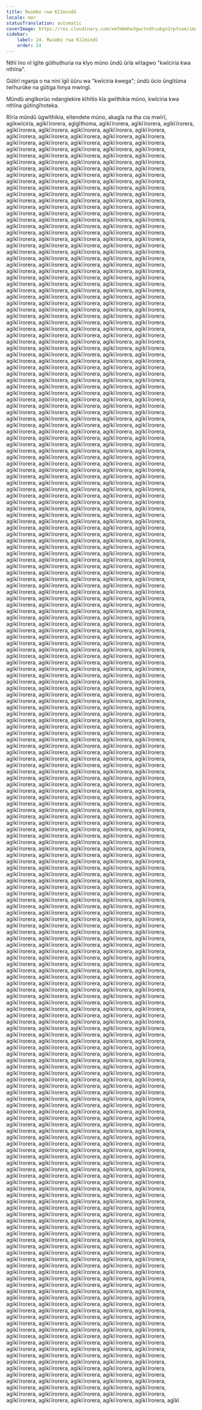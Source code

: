 ```yaml
---
title: Rwimbo rwa Kĩĩmindũ
locale: mer
statusTranslation: automatic
coverImage: https://res.cloudinary.com/xmfm6mhw3gwctndtcubgx2rptnae/image/upload/v1740468922/small_cover_tratado_de_psicologia_revolucionaria_a4c0dca4e0.webp
sidebar:
    label: 24. Rwimbo rwa Kĩĩmindũ
    order: 24
---
```

Nthĩ ĩno nĩ ĩgĩte gũthuthuria na kĩyo mũno ũndũ ũrĩa wĩtagwo "kwĩciria kwa nthĩna".

Gũtirĩ nganja o na nini ĩgiĩ ũũru wa "kwĩciria kwega"; ũndũ ũcio ũngĩtũma twĩhurũke na gũtiga hinya mwingĩ.

Mũndũ angĩkorũo ndangĩekire kĩhĩtĩo kĩa gwĩthikia mũno, kwĩciria kwa nthĩna gũtingĩhoteka.

Rĩrĩa mũndũ ũgwĩthikia, eĩtendete mũno, akagĩa na tha cia mwĩrĩ, agĩkwĩciria, agĩkĩĩrorera, agĩgĩthoma, agĩkĩĩrorera, agĩkĩĩrorera, agĩkĩĩrorera, agĩkĩĩrorera, agĩkĩĩrorera, agĩkĩĩrorera, agĩkĩĩrorera, agĩkĩĩrorera, agĩkĩĩrorera, agĩkĩĩrorera, agĩkĩĩrorera, agĩkĩĩrorera, agĩkĩĩrorera, agĩkĩĩrorera, agĩkĩĩrorera, agĩkĩĩrorera, agĩkĩĩrorera, agĩkĩĩrorera, agĩkĩĩrorera, agĩkĩĩrorera, agĩkĩĩrorera, agĩkĩĩrorera, agĩkĩĩrorera, agĩkĩĩrorera, agĩkĩĩrorera, agĩkĩĩrorera, agĩkĩĩrorera, agĩkĩĩrorera, agĩkĩĩrorera, agĩkĩĩrorera, agĩkĩĩrorera, agĩkĩĩrorera, agĩkĩĩrorera, agĩkĩĩrorera, agĩkĩĩrorera, agĩkĩĩrorera, agĩkĩĩrorera, agĩkĩĩrorera, agĩkĩĩrorera, agĩkĩĩrorera, agĩkĩĩrorera, agĩkĩĩrorera, agĩkĩĩrorera, agĩkĩĩrorera, agĩkĩĩrorera, agĩkĩĩrorera, agĩkĩĩrorera, agĩkĩĩrorera, agĩkĩĩrorera, agĩkĩĩrorera, agĩkĩĩrorera, agĩkĩĩrorera, agĩkĩĩrorera, agĩkĩĩrorera, agĩkĩĩrorera, agĩkĩĩrorera, agĩkĩĩrorera, agĩkĩĩrorera, agĩkĩĩrorera, agĩkĩĩrorera, agĩkĩĩrorera, agĩkĩĩrorera, agĩkĩĩrorera, agĩkĩĩrorera, agĩkĩĩrorera, agĩkĩĩrorera, agĩkĩĩrorera, agĩkĩĩrorera, agĩkĩĩrorera, agĩkĩĩrorera, agĩkĩĩrorera, agĩkĩĩrorera, agĩkĩĩrorera, agĩkĩĩrorera, agĩkĩĩrorera, agĩkĩĩrorera, agĩkĩĩrorera, agĩkĩĩrorera, agĩkĩĩrorera, agĩkĩĩrorera, agĩkĩĩrorera, agĩkĩĩrorera, agĩkĩĩrorera, agĩkĩĩrorera, agĩkĩĩrorera, agĩkĩĩrorera, agĩkĩĩrorera, agĩkĩĩrorera, agĩkĩĩrorera, agĩkĩĩrorera, agĩkĩĩrorera, agĩkĩĩrorera, agĩkĩĩrorera, agĩkĩĩrorera, agĩkĩĩrorera, agĩkĩĩrorera, agĩkĩĩrorera, agĩkĩĩrorera, agĩkĩĩrorera, agĩkĩĩrorera, agĩkĩĩrorera, agĩkĩĩrorera, agĩkĩĩrorera, agĩkĩĩrorera, agĩkĩĩrorera, agĩkĩĩrorera, agĩkĩĩrorera, agĩkĩĩrorera, agĩkĩĩrorera, agĩkĩĩrorera, agĩkĩĩrorera, agĩkĩĩrorera, agĩkĩĩrorera, agĩkĩĩrorera, agĩkĩĩrorera, agĩkĩĩrorera, agĩkĩĩrorera, agĩkĩĩrorera, agĩkĩĩrorera, agĩkĩĩrorera, agĩkĩĩrorera, agĩkĩĩrorera, agĩkĩĩrorera, agĩkĩĩrorera, agĩkĩĩrorera, agĩkĩĩrorera, agĩkĩĩrorera, agĩkĩĩrorera, agĩkĩĩrorera, agĩkĩĩrorera, agĩkĩĩrorera, agĩkĩĩrorera, agĩkĩĩrorera, agĩkĩĩrorera, agĩkĩĩrorera, agĩkĩĩrorera, agĩkĩĩrorera, agĩkĩĩrorera, agĩkĩĩrorera, agĩkĩĩrorera, agĩkĩĩrorera, agĩkĩĩrorera, agĩkĩĩrorera, agĩkĩĩrorera, agĩkĩĩrorera, agĩkĩĩrorera, agĩkĩĩrorera, agĩkĩĩrorera, agĩkĩĩrorera, agĩkĩĩrorera, agĩkĩĩrorera, agĩkĩĩrorera, agĩkĩĩrorera, agĩkĩĩrorera, agĩkĩĩrorera, agĩkĩĩrorera, agĩkĩĩrorera, agĩkĩĩrorera, agĩkĩĩrorera, agĩkĩĩrorera, agĩkĩĩrorera, agĩkĩĩrorera, agĩkĩĩrorera, agĩkĩĩrorera, agĩkĩĩrorera, agĩkĩĩrorera, agĩkĩĩrorera, agĩkĩĩrorera, agĩkĩĩrorera, agĩkĩĩrorera, agĩkĩĩrorera, agĩkĩĩrorera, agĩkĩĩrorera, agĩkĩĩrorera, agĩkĩĩrorera, agĩkĩĩrorera, agĩkĩĩrorera, agĩkĩĩrorera, agĩkĩĩrorera, agĩkĩĩrorera, agĩkĩĩrorera, agĩkĩĩrorera, agĩkĩĩrorera, agĩkĩĩrorera, agĩkĩĩrorera, agĩkĩĩrorera, agĩkĩĩrorera, agĩkĩĩrorera, agĩkĩĩrorera, agĩkĩĩrorera, agĩkĩĩrorera, agĩkĩĩrorera, agĩkĩĩrorera, agĩkĩĩrorera, agĩkĩĩrorera, agĩkĩĩrorera, agĩkĩĩrorera, agĩkĩĩrorera, agĩkĩĩrorera, agĩkĩĩrorera, agĩkĩĩrorera, agĩkĩĩrorera, agĩkĩĩrorera, agĩkĩĩrorera, agĩkĩĩrorera, agĩkĩĩrorera, agĩkĩĩrorera, agĩkĩĩrorera, agĩkĩĩrorera, agĩkĩĩrorera, agĩkĩĩrorera, agĩkĩĩrorera, agĩkĩĩrorera, agĩkĩĩrorera, agĩkĩĩrorera, agĩkĩĩrorera, agĩkĩĩrorera, agĩkĩĩrorera, agĩkĩĩrorera, agĩkĩĩrorera, agĩkĩĩrorera, agĩkĩĩrorera, agĩkĩĩrorera, agĩkĩĩrorera, agĩkĩĩrorera, agĩkĩĩrorera, agĩkĩĩrorera, agĩkĩĩrorera, agĩkĩĩrorera, agĩkĩĩrorera, agĩkĩĩrorera, agĩkĩĩrorera, agĩkĩĩrorera, agĩkĩĩrorera, agĩkĩĩrorera, agĩkĩĩrorera, agĩkĩĩrorera, agĩkĩĩrorera, agĩkĩĩrorera, agĩkĩĩrorera, agĩkĩĩrorera, agĩkĩĩrorera, agĩkĩĩrorera, agĩkĩĩrorera, agĩkĩĩrorera, agĩkĩĩrorera, agĩkĩĩrorera, agĩkĩĩrorera, agĩkĩĩrorera, agĩkĩĩrorera, agĩkĩĩrorera, agĩkĩĩrorera, agĩkĩĩrorera, agĩkĩĩrorera, agĩkĩĩrorera, agĩkĩĩrorera, agĩkĩĩrorera, agĩkĩĩrorera, agĩkĩĩrorera, agĩkĩĩrorera, agĩkĩĩrorera, agĩkĩĩrorera, agĩkĩĩrorera, agĩkĩĩrorera, agĩkĩĩrorera, agĩkĩĩrorera, agĩkĩĩrorera, agĩkĩĩrorera, agĩkĩĩrorera, agĩkĩĩrorera, agĩkĩĩrorera, agĩkĩĩrorera, agĩkĩĩrorera, agĩkĩĩrorera, agĩkĩĩrorera, agĩkĩĩrorera, agĩkĩĩrorera, agĩkĩĩrorera, agĩkĩĩrorera, agĩkĩĩrorera, agĩkĩĩrorera, agĩkĩĩrorera, agĩkĩĩrorera, agĩkĩĩrorera, agĩkĩĩrorera, agĩkĩĩrorera, agĩkĩĩrorera, agĩkĩĩrorera, agĩkĩĩrorera, agĩkĩĩrorera, agĩkĩĩrorera, agĩkĩĩrorera, agĩkĩĩrorera, agĩkĩĩrorera, agĩkĩĩrorera, agĩkĩĩrorera, agĩkĩĩrorera, agĩkĩĩrorera, agĩkĩĩrorera, agĩkĩĩrorera, agĩkĩĩrorera, agĩkĩĩrorera, agĩkĩĩrorera, agĩkĩĩrorera, agĩkĩĩrorera, agĩkĩĩrorera, agĩkĩĩrorera, agĩkĩĩrorera, agĩkĩĩrorera, agĩkĩĩrorera, agĩkĩĩrorera, agĩkĩĩrorera, agĩkĩĩrorera, agĩkĩĩrorera, agĩkĩĩrorera, agĩkĩĩrorera, agĩkĩĩrorera, agĩkĩĩrorera, agĩkĩĩrorera, agĩkĩĩrorera, agĩkĩĩrorera, agĩkĩĩrorera, agĩkĩĩrorera, agĩkĩĩrorera, agĩkĩĩrorera, agĩkĩĩrorera, agĩkĩĩrorera, agĩkĩĩrorera, agĩkĩĩrorera, agĩkĩĩrorera, agĩkĩĩrorera, agĩkĩĩrorera, agĩkĩĩrorera, agĩkĩĩrorera, agĩkĩĩrorera, agĩkĩĩrorera, agĩkĩĩrorera, agĩkĩĩrorera, agĩkĩĩrorera, agĩkĩĩrorera, agĩkĩĩrorera, agĩkĩĩrorera, agĩkĩĩrorera, agĩkĩĩrorera, agĩkĩĩrorera, agĩkĩĩrorera, agĩkĩĩrorera, agĩkĩĩrorera, agĩkĩĩrorera, agĩkĩĩrorera, agĩkĩĩrorera, agĩkĩĩrorera, agĩkĩĩrorera, agĩkĩĩrorera, agĩkĩĩrorera, agĩkĩĩrorera, agĩkĩĩrorera, agĩkĩĩrorera, agĩkĩĩrorera, agĩkĩĩrorera, agĩkĩĩrorera, agĩkĩĩrorera, agĩkĩĩrorera, agĩkĩĩrorera, agĩkĩĩrorera, agĩkĩĩrorera, agĩkĩĩrorera, agĩkĩĩrorera, agĩkĩĩrorera, agĩkĩĩrorera, agĩkĩĩrorera, agĩkĩĩrorera, agĩkĩĩrorera, agĩkĩĩrorera, agĩkĩĩrorera, agĩkĩĩrorera, agĩkĩĩrorera, agĩkĩĩrorera, agĩkĩĩrorera, agĩkĩĩrorera, agĩkĩĩrorera, agĩkĩĩrorera, agĩkĩĩrorera, agĩkĩĩrorera, agĩkĩĩrorera, agĩkĩĩrorera, agĩkĩĩrorera, agĩkĩĩrorera, agĩkĩĩrorera, agĩkĩĩrorera, agĩkĩĩrorera, agĩkĩĩrorera, agĩkĩĩrorera, agĩkĩĩrorera, agĩkĩĩrorera, agĩkĩĩrorera, agĩkĩĩrorera, agĩkĩĩrorera, agĩkĩĩrorera, agĩkĩĩrorera, agĩkĩĩrorera, agĩkĩĩrorera, agĩkĩĩrorera, agĩkĩĩrorera, agĩkĩĩrorera, agĩkĩĩrorera, agĩkĩĩrorera, agĩkĩĩrorera, agĩkĩĩrorera, agĩkĩĩrorera, agĩkĩĩrorera, agĩkĩĩrorera, agĩkĩĩrorera, agĩkĩĩrorera, agĩkĩĩrorera, agĩkĩĩrorera, agĩkĩĩrorera, agĩkĩĩrorera, agĩkĩĩrorera, agĩkĩĩrorera, agĩkĩĩrorera, agĩkĩĩrorera, agĩkĩĩrorera, agĩkĩĩrorera, agĩkĩĩrorera, agĩkĩĩrorera, agĩkĩĩrorera, agĩkĩĩrorera, agĩkĩĩrorera, agĩkĩĩrorera, agĩkĩĩrorera, agĩkĩĩrorera, agĩkĩĩrorera, agĩkĩĩrorera, agĩkĩĩrorera, agĩkĩĩrorera, agĩkĩĩrorera, agĩkĩĩrorera, agĩkĩĩrorera, agĩkĩĩrorera, agĩkĩĩrorera, agĩkĩĩrorera, agĩkĩĩrorera, agĩkĩĩrorera, agĩkĩĩrorera, agĩkĩĩrorera, agĩkĩĩrorera, agĩkĩĩrorera, agĩkĩĩrorera, agĩkĩĩrorera, agĩkĩĩrorera, agĩkĩĩrorera, agĩkĩĩrorera, agĩkĩĩrorera, agĩkĩĩrorera, agĩkĩĩrorera, agĩkĩĩrorera, agĩkĩĩrorera, agĩkĩĩrorera, agĩkĩĩrorera, agĩkĩĩrorera, agĩkĩĩrorera, agĩkĩĩrorera, agĩkĩĩrorera, agĩkĩĩrorera, agĩkĩĩrorera, agĩkĩĩrorera, agĩkĩĩrorera, agĩkĩĩrorera, agĩkĩĩrorera, agĩkĩĩrorera, agĩkĩĩrorera, agĩkĩĩrorera, agĩkĩĩrorera, agĩkĩĩrorera, agĩkĩĩrorera, agĩkĩĩrorera, agĩkĩĩrorera, agĩkĩĩrorera, agĩkĩĩrorera, agĩkĩĩrorera, agĩkĩĩrorera, agĩkĩĩrorera, agĩkĩĩrorera, agĩkĩĩrorera, agĩkĩĩrorera, agĩkĩĩrorera, agĩkĩĩrorera, agĩkĩĩrorera, agĩkĩĩrorera, agĩkĩĩrorera, agĩkĩĩrorera, agĩkĩĩrorera, agĩkĩĩrorera, agĩkĩĩrorera, agĩkĩĩrorera, agĩkĩĩrorera, agĩkĩĩrorera, agĩkĩĩrorera, agĩkĩĩrorera, agĩkĩĩrorera, agĩkĩĩrorera, agĩkĩĩrorera, agĩkĩĩrorera, agĩkĩĩrorera, agĩkĩĩrorera, agĩkĩĩrorera, agĩkĩĩrorera, agĩkĩĩrorera, agĩkĩĩrorera, agĩkĩĩrorera, agĩkĩĩrorera, agĩkĩĩrorera, agĩkĩĩrorera, agĩkĩĩrorera, agĩkĩĩrorera, agĩkĩĩrorera, agĩkĩĩrorera, agĩkĩĩrorera, agĩkĩĩrorera, agĩkĩĩrorera, agĩkĩĩrorera, agĩkĩĩrorera, agĩkĩĩrorera, agĩkĩĩrorera, agĩkĩĩrorera, agĩkĩĩrorera, agĩkĩĩrorera, agĩkĩĩrorera, agĩkĩĩrorera, agĩkĩĩrorera, agĩkĩĩrorera, agĩkĩĩrorera, agĩkĩĩrorera, agĩkĩĩrorera, agĩkĩĩrorera, agĩkĩĩrorera, agĩkĩĩrorera, agĩkĩĩrorera, agĩkĩĩrorera, agĩkĩĩrorera, agĩkĩĩrorera, agĩkĩĩrorera, agĩkĩĩrorera, agĩkĩĩrorera, agĩkĩĩrorera, agĩkĩĩrorera, agĩkĩĩrorera, agĩkĩĩrorera, agĩkĩĩrorera, agĩkĩĩrorera, agĩkĩĩrorera, agĩkĩĩrorera, agĩkĩĩrorera, agĩkĩĩrorera, agĩkĩĩrorera, agĩkĩĩrorera, agĩkĩĩrorera, agĩkĩĩrorera, agĩkĩĩrorera, agĩkĩĩrorera, agĩkĩĩrorera, agĩkĩĩrorera, agĩkĩĩrorera, agĩkĩĩrorera, agĩkĩĩrorera, agĩkĩĩrorera, agĩkĩĩrorera, agĩkĩĩrorera, agĩkĩĩrorera, agĩkĩĩrorera, agĩkĩĩrorera, agĩkĩĩrorera, agĩkĩĩrorera, agĩkĩĩrorera, agĩkĩĩrorera, agĩkĩĩrorera, agĩkĩĩrorera, agĩkĩĩrorera, agĩkĩĩrorera, agĩkĩĩrorera, agĩkĩĩrorera, agĩkĩĩrorera, agĩkĩĩrorera, agĩkĩĩrorera, agĩkĩĩrorera, agĩkĩĩrorera, agĩkĩĩrorera, agĩkĩĩrorera, agĩkĩĩrorera, agĩkĩĩrorera, agĩkĩĩrorera, agĩkĩĩrorera, agĩkĩĩrorera, agĩkĩĩrorera, agĩkĩĩrorera, agĩkĩĩrorera, agĩkĩĩrorera, agĩkĩĩrorera, agĩkĩĩrorera, agĩkĩĩrorera, agĩkĩĩrorera, agĩkĩĩrorera, agĩkĩĩrorera, agĩkĩĩrorera, agĩkĩĩrorera, agĩkĩĩrorera, agĩkĩĩrorera, agĩkĩĩrorera, agĩkĩĩrorera, agĩkĩĩrorera, agĩkĩĩrorera, agĩkĩĩrorera, agĩkĩĩrorera, agĩkĩĩrorera, agĩkĩĩrorera, agĩkĩĩrorera, agĩkĩĩrorera, agĩkĩĩrorera, agĩkĩĩrorera, agĩkĩĩrorera, agĩkĩĩrorera, agĩkĩĩrorera, agĩkĩĩrorera, agĩkĩĩrorera, agĩkĩĩrorera, agĩkĩĩrorera, agĩkĩĩrorera, agĩkĩĩrorera, agĩkĩĩrorera, agĩkĩĩrorera, agĩkĩĩrorera, agĩkĩĩrorera, agĩkĩĩrorera, agĩkĩĩrorera, agĩkĩĩrorera, agĩkĩĩrorera, agĩkĩĩrorera, agĩkĩĩrorera, agĩkĩĩrorera, agĩkĩĩrorera, agĩkĩĩrorera, agĩkĩĩrorera, agĩkĩĩrorera, agĩkĩĩrorera, agĩkĩĩrorera, agĩkĩĩrorera, agĩkĩĩrorera, agĩkĩĩrorera, agĩkĩĩrorera, agĩkĩĩrorera, agĩkĩĩrorera, agĩkĩĩrorera, agĩkĩĩrorera, agĩkĩĩrorera, agĩkĩĩrorera, agĩkĩĩrorera, agĩkĩĩrorera, agĩkĩĩrorera, agĩkĩĩrorera, agĩkĩĩrorera, agĩkĩĩrorera, agĩkĩĩrorera, agĩkĩĩrorera, agĩkĩĩrorera, agĩkĩĩrorera, agĩkĩĩrorera, agĩkĩĩrorera, agĩkĩĩrorera, agĩkĩĩrorera, agĩkĩĩrorera, agĩkĩĩrorera, agĩkĩĩrorera, agĩkĩĩrorera, agĩkĩĩrorera, agĩkĩĩrorera, agĩkĩĩrorera, agĩkĩĩrorera, agĩkĩĩrorera, agĩkĩĩrorera, agĩkĩĩrorera, agĩkĩĩrorera, agĩkĩĩrorera, agĩkĩĩrorera, agĩkĩĩrorera, agĩkĩĩrorera, agĩkĩĩrorera, agĩkĩĩrorera, agĩkĩĩrorera, agĩkĩĩrorera, agĩkĩĩrorera, agĩkĩĩrorera, agĩkĩĩrorera, agĩkĩĩrorera, agĩkĩĩrorera, agĩkĩĩrorera, agĩkĩĩrorera, agĩkĩĩrorera, agĩkĩĩrorera, agĩkĩĩrorera, agĩkĩĩrorera, agĩkĩĩrorera, agĩkĩĩrorera, agĩkĩĩrorera, agĩkĩĩrorera, agĩkĩĩrorera, agĩkĩĩrorera, agĩkĩĩrorera, agĩkĩĩrorera, agĩkĩĩrorera, agĩkĩĩrorera, agĩkĩĩrorera, agĩkĩĩrorera, agĩkĩĩrorera, agĩkĩĩrorera, agĩkĩĩrorera, agĩkĩĩrorera, agĩkĩĩrorera, agĩkĩĩrorera, agĩkĩĩrorera, agĩkĩĩrorera, agĩkĩĩrorera, agĩkĩĩrorera, agĩkĩĩrorera, agĩkĩĩrorera, agĩkĩĩrorera, agĩkĩĩrorera, agĩkĩĩrorera, agĩkĩĩrorera, agĩkĩĩrorera, agĩkĩĩrorera, agĩkĩĩrorera, agĩkĩĩrorera, agĩkĩĩrorera, agĩkĩĩrorera, agĩkĩĩrorera, agĩkĩĩrorera, agĩkĩĩrorera, agĩkĩĩrorera, agĩkĩĩrorera, agĩkĩĩrorera, agĩkĩĩrorera, agĩkĩĩrorera, agĩkĩĩrorera, agĩkĩĩrorera, agĩkĩĩrorera, agĩkĩĩrorera, agĩkĩĩrorera, agĩkĩĩrorera, agĩkĩĩrorera, agĩkĩĩrorera, agĩkĩĩrorera, agĩkĩĩrorera, agĩkĩĩrorera, agĩkĩĩrorera, agĩkĩĩrorera, agĩkĩĩrorera, agĩkĩĩrorera, agĩkĩĩrorera, agĩkĩĩrorera, agĩkĩĩrorera, agĩkĩĩrorera, agĩkĩĩrorera, agĩkĩĩrorera, agĩkĩĩrorera, agĩkĩĩrorera, agĩkĩĩrorera, agĩkĩĩrorera, agĩkĩĩrorera, agĩkĩĩrorera, agĩkĩĩrorera, agĩkĩĩrorera, agĩkĩĩrorera, agĩkĩĩrorera, agĩkĩĩrorera, agĩkĩĩrorera, agĩkĩĩrorera, agĩkĩĩrorera, agĩkĩĩrorera, agĩkĩĩrorera, agĩkĩĩrorera, agĩkĩĩrorera, agĩkĩĩrorera, agĩkĩĩrorera, agĩkĩĩrorera, agĩkĩĩrorera, agĩkĩĩrorera, agĩkĩĩrorera, agĩkĩĩrorera, agĩkĩĩrorera, agĩkĩĩrorera, agĩkĩĩrorera, agĩkĩĩrorera, agĩkĩĩrorera, agĩkĩĩrorera, agĩkĩĩrorera, agĩkĩĩrorera, agĩkĩĩrorera, agĩkĩĩrorera, agĩkĩĩrorera, agĩkĩĩrorera, agĩkĩĩrorera, agĩkĩĩrorera, agĩkĩĩrorera, agĩkĩĩrorera, agĩkĩĩrorera, agĩkĩĩrorera, agĩkĩĩrorera, agĩkĩĩrorera, agĩkĩĩrorera, agĩkĩĩrorera, agĩkĩĩrorera, agĩkĩĩrorera, agĩkĩĩrorera, agĩkĩĩrorera, agĩkĩĩrorera, agĩkĩĩrorera, agĩkĩĩrorera, agĩkĩĩrorera, agĩkĩĩrorera, agĩkĩĩrorera, agĩkĩĩrorera, agĩkĩĩrorera, agĩkĩĩrorera, agĩkĩĩrorera, agĩkĩĩrorera, agĩkĩĩrorera, agĩkĩĩrorera, agĩkĩĩrorera, agĩkĩĩrorera, agĩkĩĩrorera, agĩkĩĩrorera, agĩkĩĩrorera, agĩkĩĩrorera, agĩkĩĩrorera, agĩkĩĩrorera, agĩkĩĩrorera, agĩkĩĩrorera, agĩkĩĩrorera, agĩkĩĩrorera, agĩkĩĩrorera, agĩkĩĩrorera, agĩkĩĩrorera, agĩkĩĩrorera, agĩkĩĩrorera, agĩkĩĩrorera, agĩkĩĩrorera, agĩkĩĩrorera, agĩkĩĩrorera, agĩkĩĩrorera, agĩkĩĩrorera, agĩkĩĩrorera, agĩkĩĩrorera, agĩkĩĩrorera, agĩkĩĩrorera, agĩkĩĩrorera, agĩkĩĩrorera, agĩkĩĩrorera, agĩkĩĩrorera, agĩkĩĩrorera, agĩkĩĩrorera, agĩkĩĩrorera, agĩkĩĩrorera, agĩkĩĩrorera, agĩkĩĩrorera, agĩkĩĩrorera, agĩkĩĩrorera, agĩkĩĩrorera, agĩkĩĩrorera, agĩkĩĩrorera, agĩkĩĩrorera, agĩkĩĩrorera, agĩkĩĩrorera, agĩkĩĩrorera, agĩkĩĩrorera, agĩkĩĩrorera, agĩkĩĩrorera, agĩkĩĩrorera, agĩkĩĩrorera, agĩkĩĩrorera, agĩkĩĩrorera, agĩkĩĩrorera, agĩkĩĩrorera, agĩkĩĩrorera, agĩkĩĩrorera, agĩkĩĩrorera, agĩkĩĩrorera, agĩkĩĩrorera, agĩkĩĩrorera, agĩkĩĩrorera, agĩkĩĩrorera, agĩkĩĩrorera, agĩkĩĩrorera, agĩkĩĩrorera, agĩkĩĩrorera, agĩkĩĩrorera, agĩkĩĩrorera, agĩkĩĩrorera, agĩkĩĩrorera, agĩkĩĩrorera, agĩkĩĩrorera, agĩkĩĩrorera, agĩkĩĩrorera, agĩkĩĩrorera, agĩkĩĩrorera, agĩkĩĩrorera, agĩkĩĩrorera, agĩkĩĩrorera, agĩkĩĩrorera, agĩkĩĩrorera, agĩkĩĩrorera, agĩkĩĩrorera, agĩkĩĩrorera, agĩkĩĩrorera, agĩkĩĩrorera, agĩkĩĩrorera, agĩkĩĩrorera, agĩkĩĩrorera, agĩkĩĩrorera, agĩkĩĩrorera, agĩkĩĩrorera, agĩkĩĩrorera, agĩkĩĩrorera, agĩkĩĩrorera, agĩkĩĩrorera, agĩkĩĩrorera, agĩkĩĩrorera, agĩkĩĩrorera, agĩkĩĩrorera, agĩkĩĩrorera, agĩkĩĩrorera, agĩkĩĩrorera, agĩkĩĩrorera, agĩkĩĩrorera, agĩkĩĩrorera, agĩkĩĩrorera, agĩkĩĩrorera, agĩkĩĩrorera, agĩkĩĩrorera, agĩkĩĩrorera, agĩkĩĩrorera, agĩkĩĩrorera, agĩkĩĩrorera, agĩkĩĩrorera, agĩkĩĩrorera, agĩkĩĩrorera, agĩkĩĩrorera, agĩkĩĩrorera, agĩkĩĩrorera, agĩkĩĩrorera, agĩkĩĩrorera, agĩkĩĩrorera, agĩkĩĩrorera, agĩkĩĩrorera, agĩkĩĩrorera, agĩkĩĩrorera, agĩkĩĩrorera, agĩkĩĩrorera, agĩkĩĩrorera, agĩkĩĩrorera, agĩkĩĩrorera, agĩkĩĩrorera, agĩkĩĩrorera, agĩkĩĩrorera, agĩkĩĩrorera, agĩkĩĩrorera, agĩkĩĩrorera, agĩkĩĩrorera, agĩkĩĩrorera, agĩkĩĩrorera, agĩkĩĩrorera, agĩkĩĩrorera, agĩkĩĩrorera, agĩkĩĩrorera, agĩkĩĩrorera, agĩkĩĩrorera, agĩkĩĩrorera, agĩkĩĩrorera, agĩkĩĩrorera, agĩkĩĩrorera, agĩkĩĩrorera, agĩkĩĩrorera, agĩkĩĩrorera, agĩkĩĩrorera, agĩkĩĩrorera, agĩkĩĩrorera, agĩkĩĩrorera, agĩkĩĩrorera, agĩkĩĩrorera, agĩkĩĩrorera, agĩkĩĩrorera, agĩkĩĩrorera, agĩkĩĩrorera, agĩkĩĩrorera, agĩkĩĩrorera, agĩkĩĩrorera, agĩkĩĩrorera, agĩkĩĩrorera, agĩkĩ
